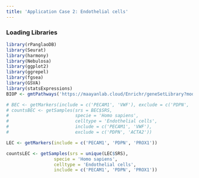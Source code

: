 ```yaml
---
title: 'Application Case 2: Endothelial cells'
---
```


### Loading Libraries
```r
library(rPanglaoDB)
library(Seurat)
library(harmony)
library(Nebulosa)
library(ggplot2)
library(ggrepel)
library(fgsea)
library(GSVA)
library(statsExpressions)
BIOP <- gmtPathways('https://maayanlab.cloud/Enrichr/geneSetLibrary?mode=text&libraryName=BioPlanet_2019')
```

```r
# BEC <- getMarkers(include = c('PECAM1', 'VWF'), exclude = c('PDPN', 'ACTA2'))
# countsBEC <- getSamples(srs = BEC$SRS, 
#                         specie = 'Homo sapiens', 
#                         celltype = 'Endothelial cells', 
#                         include = c('PECAM1', 'VWF'), 
#                         exclude = c('PDPN', 'ACTA2'))
```

```r
LEC <- getMarkers(include = c('PECAM1', 'PDPN', 'PROX1'))
```


```r
countsLEC <- getSamples(srs = unique(LEC$SRS), 
                  specie = 'Homo sapiens', 
                  celltype = 'Endothelial cells', 
                  include = c('PECAM1', 'PDPN', 'PROX1'))
```
